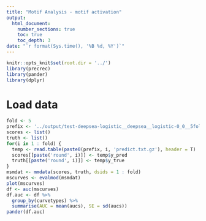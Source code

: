 ```yaml
---
title: "Motif Analysis - motif activation"
output:
  html_document:
    number_sections: true
    toc: true
    toc_depth: 3
date: "`r format(Sys.time(), '%B %d, %Y')`"
---
```

  
```r
knitr::opts_knit$set(root.dir = '../')
library(precrec)
library(pander)
library(dplyr)
```

# Load data

```r
fold <- 5
prefix <- '../output/test-deepsea-logistic__deepsea__logistic-0_0__5fold-'
scores <- list()
truth <- list()
for(i in 1 : fold) {
  temp <- read.table(paste0(prefix, i, 'predict.txt.gz'), header = T)
  scores[[paste('round', i)]] <- temp$y_pred
  truth[[paste('round', i)]] <- temp$y_true
}
msmdat <- mmdata(scores, truth, dsids = 1 : fold)
mscurves <- evalmod(msmdat)
plot(mscurves)
df <- auc(mscurves)
df.auc <- df %>%
  group_by(curvetypes) %>%
  summarise(AUC = mean(aucs), SE = sd(aucs))
pander(df.auc)
```

